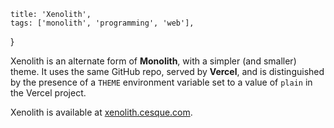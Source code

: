     title: 'Xenolith',
    tags: ['monolith', 'programming', 'web'],
}

Xenolith is an alternate form of **Monolith**, with a simpler (and smaller) theme. It uses the same GitHub repo, served by **Vercel**, and is distinguished by the presence of a `THEME` environment variable set to a value of `plain` in the Vercel project.

Xenolith is available at [xenolith.cesque.com](https://xenolith.cesque.com/).